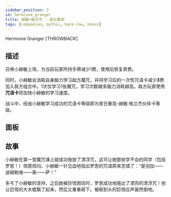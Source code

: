 ```yaml
---
sidebar_position: 3
id: hermione_granger
title: 赫敏•格兰杰 - 昔日重现
tags: [companian, mythic, back-row, bonus]
---
```


Hermione Granger [THROWBACK]

<!--truncate-->



<CardBasics cardKey={id}/>


## 描述

召唤小赫敏上场，为当前玩家所持手牌减少1费，使用后恢复原费。

同时，小赫敏会消耗自身脑力学习敌方魔咒，并将学习后的一次性咒语卡减少**3**费加入我方组合中。1次仅学习1张魔咒，学习次数越多脑力消耗越高。敌方玩家使用**咒语卡**将加快小赫敏的学习速度。

战斗中，经由小赫敏学习成功的咒语卡等级即为昔日重现-赫敏·格兰杰伙伴卡等级。

## 面板


<LevelComponent/>


<CardDynamicTable cardKey={id}/>


<CardComplexTable cardKey={id}/>





## 故事

小赫敏在第一堂魔咒课上就成功施放了漂浮咒，这可让她那些学不会的同学（包括罗恩！）倍感烦闷。小赫敏一针见血地指出罗恩的咒语原来念错了：“是羽加——迪姆勒维——奥——萨！”

多亏了小赫敏的坚持，之后她被巨怪困住时，罗恩成功地施出了漂亮的漂浮咒！他让巨怪的大木棍飘了起来，然后又重重砸下。被砸到头的巨怪应声轰然倒地。



